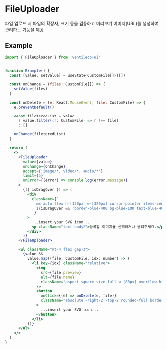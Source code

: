 
<Meta title="COMPONENTS/FileUploader" />

# FileUploader

파일 업로드 시 파일의 확장자, 크기 등을 검증하고 미리보기 이미지(URL)를 생성하여 관리하는 기능을 제공

## Example

```jsx
import { FileUploader } from 'ventileco-ui'


function Example() {
  const [value, setValue] = useState<CustomFile[]>([])

  const onChange = (files: CustomFile[]) => {
    setValue(files)
  }

  const onDelete = (e: React.MouseEvent, file: CustomFile) => {
    e.preventDefault()

    const fileteredList = value
      ? value.filter((r: CustomFile) => r !== file)
      : []

    onChange(fileteredList)
  }

  return (
    <>
      <FileUploader
        value={value}
        onChange={onChange}
        accept={'image/*, video/*, audio/*'}
        limit={5}
        onError={(error) => console.log(error.message)}
      >
        {({ isDragOver }) => (
          <div
            className={`
              mx-auto flex h-[120px] w-[320px] cursor-pointer items-center justify-center gap-2 rounded-md border border-black px-4
              ${isDragOver && 'border-blue-400 bg-blue-100 text-blue-400 duration-200'}
            `}
          >
            ...insert your SVG icon...
            <p className="text-body2">등록할 이미지를 선택하거나 올려주세요.</p>
          </div>
        )}
      </FileUploader>

      <ul className="mt-4 flex gap-2">
        {value &&
          value.map((file: CustomFile, idx: number) => (
            <li key={idx} className="relative">
              <img
                src={file.preview}
                alt={file.name}
                className="aspect-square size-full w-[80px] overflow-hidden rounded border"
              />
              <button
                onClick={(e) => onDelete(e, file)}
                className="absolute -right-2 -top-2 rounded-full border bg-white p-1 shadow-md duration-200 hover:bg-white/80"
              >
                ...insert your SVG icon...
              </button>
            </li>
          ))}
      </ul>
    </>
  )
}
```
